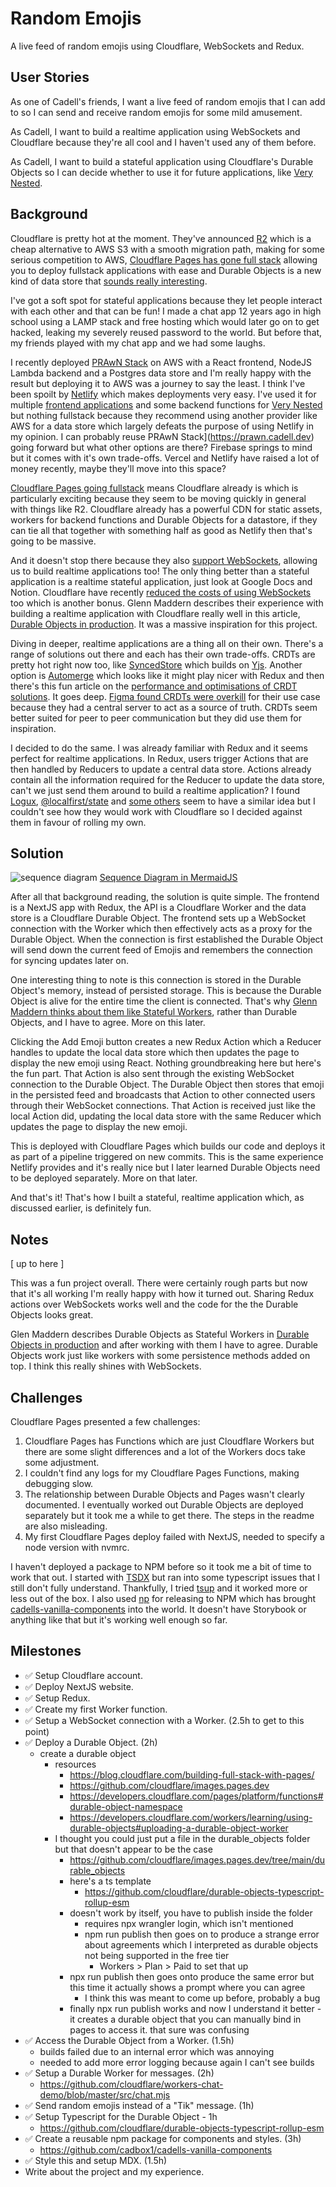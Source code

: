 
<Head />

# Random Emojis

A live feed of random emojis using Cloudflare, WebSockets and Redux.

<App />

## User Stories

As one of Cadell's friends, I want a live feed of random emojis that I can add to so I can send and receive random emojis for some mild amusement.

As Cadell, I want to build a realtime application using WebSockets and Cloudflare because they're all cool and I haven't used any of them before.

As Cadell, I want to build a stateful application using Cloudflare's Durable Objects so I can decide whether to use it for future applications, like [Very Nested](https://verynested.cadell.dev).

## Background

Cloudflare is pretty hot at the moment. They've announced [R2](https://news.ycombinator.com/item?id=28682237) which is a cheap alternative to AWS S3 with a smooth migration path, making for some serious competition to AWS, [Cloudflare Pages has gone full stack](https://news.ycombinator.com/item?id=29253032) allowing you to deploy fullstack applications with ease and Durable Objects is a new kind of data store that [sounds really interesting](https://blog.cloudflare.com/durable-objects-easy-fast-correct-choose-three/).

I've got a soft spot for stateful applications because they let people interact with each other and that can be fun! I made a chat app 12 years ago in high school using a LAMP stack and free hosting which would later go on to get hacked, leaking my severely reused password to the world. But before that, my friends played with my chat app and we had some laughs.

I recently deployed [PRAwN Stack](https://prawn.cadell.dev) on AWS with a React frontend, NodeJS Lambda backend and a Postgres data store and I'm really happy with the result but deploying it to AWS was a journey to say the least. I think I've been spoilt by [Netlify](https://www.netlify.com/) which makes deployments very easy. I've used it for multiple [frontend applications](https://cadell.dev) and some backend functions for [Very Nested](https://verynested.cadell.dev) but nothing fullstack because they recommend using another provider like AWS for a data store which largely defeats the purpose of using Netlify in my opinion. I can probably reuse PRAwN Stack](https://prawn.cadell.dev) going forward but what other options are there? Firebase springs to mind but it comes with it's own trade-offs. Vercel and Netlify have raised a lot of money recently, maybe they'll move into this space?

[Cloudflare Pages going fullstack](https://news.ycombinator.com/item?id=29253032) means Cloudflare already is which is particularly exciting because they seem to be moving quickly in general with things like R2. Cloudflare already has a powerful CDN for static assets, workers for backend functions and Durable Objects for a datastore, if they can tie all that together with something half as good as Netlify then that's going to be massive. 

And it doesn't stop there because they also [support WebSockets](https://blog.cloudflare.com/introducing-websockets-in-workers/), allowing us to build realtime applications too! The only thing better than a stateful application is a realtime stateful application, just look at Google Docs and Notion. Cloudflare have recently [reduced the costs of using WebSockets](https://blog.cloudflare.com/workers-optimization-reduces-your-bill/) too which is another bonus. Glenn Maddern describes their experience with building a realtime application with Cloudflare really well in this article, [Durable Objects in production](https://news.ycombinator.com/item?id=25084470). It was a massive inspiration for this project.

Diving in deeper, realtime applications are a thing all on their own. There's a range of solutions out there and each has their own trade-offs. CRDTs are pretty hot right now too, like [SyncedStore](https://news.ycombinator.com/item?id=29483913) which builds on [Yjs](https://github.com/yjs/yjs). Another option is [Automerge](https://news.ycombinator.com/item?id=16309533) which looks like it might play nicer with Redux and then there's this fun article on the [performance and optimisations of CRDT solutions](https://news.ycombinator.com/item?id=28017204). It goes deep. [Figma found CRDTs were overkill](https://news.ycombinator.com/item?id=21378858) for their use case because they had a central server to act as a source of truth. CRDTs seem better suited for peer to peer communication but they did use them for inspiration.

I decided to do the same. I was already familiar with Redux and it seems perfect for realtime applications. In Redux, users trigger Actions that are then handled by Reducers to update a central data store. Actions already contain all the information required for the Reducer to update the data store, can't we just send them around to build a realtime application? I found [Logux](https://logux.io/), [@localfirst/state](https://github.com/local-first-web/state) and [some others](https://github.com/markerikson/redux-ecosystem-links/blob/master/store.md#synchronization) seem to have a similar idea but I couldn't see how they would work with Cloudflare so I decided against them in favour of rolling my own.

## Solution

![sequence diagram](/sequence.png)
[Sequence Diagram in MermaidJS](https://mermaid.live/edit/#pako:eNrtlD1PwzAQhv_K4YWlDHTM0AlWQEKIJcslftu6JOfiD6qq4r9zIQkFRFvETKbEeZ873yPLO1N7C1MYinjOkBpXjheB21KIc_KS2wpBP_RZc0iudmuWRA8RgS4PrE9L6f_0qYvZ7NGHJ4SCGqTzSLUXQZ0oRycL2qCKvn5Cij3UZxW6yoGrBnRbrTRdUPQtvIA22ihS8ifqfMV_qpd8AKUlxkLOywF03P8SATpAx6D1Kxe1K9U5BEhqtrTkF3wbolfwQXYz0DzLgI-ibnwCBbdYJvJzGpm7hredTtLqCH1b1lb8xe_03-_0D36nn_xGiI3EA3XCLlurUa97DGP-qNaj1K8lqgrB5ii6l7gdjtCEeE-pvUgVIN1eYA-e0z08OP1U4-ydMhPTIrTsrF4cu26pNDpYi9IU-mox59yk0pTyqtG8tpxwbZ1OYoo5NxET090t91upTZFCxhga7p4h9foGWI6T6Q)

After all that background reading, the solution is quite simple. The frontend is a NextJS app with Redux, the API is a Cloudflare Worker and the data store is a Cloudflare Durable Object. The frontend sets up a WebSocket connection with the Worker which then effectively acts as a proxy for the Durable Object. When the connection is first established the Durable Object will send down the current feed of Emojis and remembers the connection for syncing updates later on.

One interesting thing to note is this connection is stored in the Durable Object's memory, instead of persisted storage. This is because the Durable Object is alive for the entire time the client is connected. That's why [Glenn Maddern thinks about them like Stateful Workers](https://news.ycombinator.com/item?id=25084470), rather than Durable Objects, and I have to agree. More on this later.

 Clicking the Add Emoji button creates a new Redux Action which a Reducer handles to update the local data store which then updates the page to display the new emoji using React. Nothing groundbreaking here but here's the fun part. That Action is also sent through the existing WebSocket connection to the Durable Object. The Durable Object then stores that emoji in the persisted feed and broadcasts that Action to other connected users through their WebSocket connections. That Action is received just like the local Action did, updating the local data store with the same Reducer which updates the page to display the new emoji.

This is deployed with Cloudflare Pages which builds our code and deploys it as part of a pipeline triggered on new commits. This is the same experience Netlify provides and it's really nice but I later learned Durable Objects need to be deployed separately. More on that later.

And that's it! That's how I built a stateful, realtime application which, as discussed earlier, is definitely fun.

## Notes

[ up to here ]

This was a fun project overall. There were certainly rough parts but now that it's all working I'm really happy with how it turned out. Sharing Redux actions over WebSockets works well and the code for the the Durable Objects looks great.

Glen Maddern describes Durable Objects as Stateful Workers in [Durable Objects in production](https://news.ycombinator.com/item?id=25084470) and after working with them I have to agree. Durable Objects work just like workers with some persistence methods added on top. I think this really shines with WebSockets.

## Challenges

Cloudflare Pages presented a few challenges:
1. Cloudflare Pages has Functions which are just Cloudflare Workers but there are some slight differences and a lot of the Workers docs take some adjustment.
1. I couldn't find any logs for my Cloudflare Pages Functions, making debugging slow.
1. The relationship between Durable Objects and Pages wasn't clearly documented. I eventually worked out Durable Objects are deployed separately but it took me a while to get there. The steps in the readme are also misleading.
1. My first Cloudflare Pages deploy failed with NextJS, needed to specify a node version with nvmrc.

I haven't deployed a package to NPM before so it took me a bit of time to work that out. I started with [TSDX](https://github.com/jaredpalmer/tsdx) but ran into some typescript issues that I still don't fully understand. Thankfully, I tried [tsup](https://github.com/egoist/tsup) and it worked more or less out of the box. I also used [np](https://github.com/sindresorhus/np) for releasing to NPM which has brought [cadells-vanilla-components](https://github.com/cadbox1/cadells-vanilla-components) into the world. It doesn't have Storybook or anything like that but it's working well enough so far.


## Milestones

- ✅ Setup Cloudflare account.
- ✅ Deploy NextJS website.
- ✅ Setup Redux.
- ✅ Create my first Worker function.
- ✅ Setup a WebSocket connection with a Worker. (2.5h to get to this point)
- ✅ Deploy a Durable Object. (2h)
    - create a durable object
        - resources
            - https://blog.cloudflare.com/building-full-stack-with-pages/
            - https://github.com/cloudflare/images.pages.dev
            - https://developers.cloudflare.com/pages/platform/functions#durable-object-namespace
            - https://developers.cloudflare.com/workers/learning/using-durable-objects#uploading-a-durable-object-worker
        - I thought you could just put a file in the durable_objects folder but that doesn't appear to be the case
            - https://github.com/cloudflare/images.pages.dev/tree/main/durable_objects
            - here's a ts template
                - https://github.com/cloudflare/durable-objects-typescript-rollup-esm
            - doesn't work by itself, you have to publish inside the folder
                - requires npx wrangler login, which isn't mentioned
                - npm run publish then goes on to produce a strange error about agreements which I interpreted as durable objects not being supported in the free tier
                    - Workers > Plan > Paid to set that up
            - npx run publish then goes onto produce the same error but this time it actually shows a prompt where you can agree
                - I think this was meant to come up before, probably a bug
            - finally npx run publish works and now I understand it better - it creates a durable object that you can manually bind in pages to access it. that sure was confusing
- ✅ Access the Durable Object from a Worker. (1.5h)
    - builds failed due to an internal error which was annoying
    - needed to add more error logging because again I can't see builds
- ✅ Setup a Durable Worker for messages. (2h)
    - https://github.com/cloudflare/workers-chat-demo/blob/master/src/chat.mjs
- ✅ Send random emojis instead of a "Tik" message. (1h)
- ✅ Setup Typescript for the Durable Object - 1h
    - https://github.com/cloudflare/durable-objects-typescript-rollup-esm
- ✅ Create a reusable npm package for components and styles. (3h)
    - https://github.com/cadbox1/cadells-vanilla-components
- ✅ Style this and setup MDX. (1.5h)
- Write about the project and my experience.
